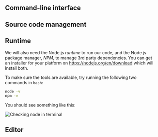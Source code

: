 
## Command-line interface

<CliSetup />

## Source code management

<GitSetup />

## Runtime

We will also need the Node.js _runtime_ to run our code, and the Node.js package manager, _NPM_,
to manage 3rd party dependencies. You can get an installer for your platform on https://nodejs.org/en/download
which will install both.

To make sure the tools are available, try running the following two commands in `bash`:

```bash
node -v
npm -v
```

You should see something like this:

![Checking node in terminal](node.png)

## Editor

<VSCodeSetup />
